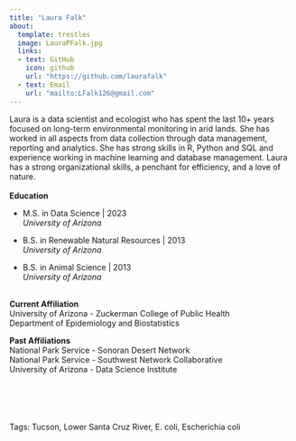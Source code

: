 ```yaml
---
title: "Laura Falk"
about: 
  template: trestles
  image: LauraPFalk.jpg
  links:
  - text: GitHub
    icon: github
    url: "https://github.com/laurafalk"
  - text: Email
    url: "mailto:LFalk126@gmail.com"
---
```


Laura is a data scientist and ecologist who has spent the last 10+ years focused on long-term environmental monitoring in arid lands. She has worked in all aspects from data collection through data management, reporting and analytics. She has strong skills in R, Python and SQL and experience working in machine learning and database management. Laura has a strong organizational skills, a penchant for efficiency, and a love of nature.     
<br>
**Education**

* M.S. in Data Science | 2023<br> *University of Arizona*

* B.S. in Renewable Natural Resources | 2013 <br> *University of Arizona*

* B.S. in Animal Science | 2013 <br>*University of Arizona*

<br>
**Current Affiliation**<br>
University of Arizona - Zuckerman College of Public Health<br>
Department of Epidemiology and Biostatistics

**Past Affiliations** <br>
National Park Service - Sonoran Desert Network <br>
National Park Service - Southwest Network Collaborative <br>
University of Arizona - Data Science Institute <br>
<br>
<br>
<br>
<br>
<br>
Tags: Tucson, Lower Santa Cruz River, E. coli, Escherichia coli